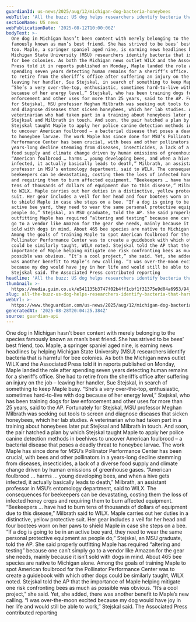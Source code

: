 ```yaml
---
guardianId: us-news/2025/aug/12/michigan-dog-bacteria-honeybees
webTitle: 'All the buzz: US dog helps researchers identify bacteria that harms honeybees'
sectionName: US news
webPublicationDate: '2025-08-12T10:00:06Z'
bodyText: >-
  One dog in Michigan hasn’t been content with merely belonging to the species
  famously known as man’s best friend. She has strived to be bees’ best friend,
  too. Maple, a springer spaniel aged nine, is earning news headlines by helping
  Michigan State University (MSU) researchers identify bacteria that is harmful
  for bee colonies. As both the Michigan news outlet WILX and the Associated
  Press told it in reports published on Monday, Maple landed the role after
  spending seven years detecting human remains for a sheriff’s office. She had
  to retire from the sheriff’s office after suffering an injury on the job –
  leaving her handler, Sue Stejskal, in search of something to keep Maple busy.
  “She’s a very over-the-top, enthusiastic, sometimes hard-to-live with dog
  because of her energy level,” Stejskal, who has been training dogs for law
  enforcement and other uses for more than 25 years, said to the AP. Fortunately
  for Stejskal, MSU professor Meghan Milbrath was seeking out tools to screen
  and diagnose diseases that sicken honeybees, which her lab studies. A
  veterinarian who had taken part in a training about honeybees later put
  Stejksal and Milbrath in touch. And soon, the pair hatched a plan by which
  Stejskal taught Maple to apply her police canine detection methods in beehives
  to uncover American foulbrood – a bacterial disease that poses a deadly threat
  to honeybee larvae. The work Maple has since done for MSU’s Pollinator
  Performance Center has been crucial, with bees and other pollinators in a
  years-long decline stemming from diseases, insecticides, a lack of a diverse
  food supply and climate change driven by human emissions of greenhouse gases.
  “American foulbrood … harms … young developing bees, and when a hive gets
  infected, it actually basically leads to death,” Milbrath, an assistant
  professor in MSU’s entomology department, said to WILX. The consequences for
  beekeepers can be devastating, costing them the loss of infected honey crops
  and requiring them to burn affected equipment. “Beekeepers … have had to burn
  tens of thousands of dollars of equipment due to this disease,” Milbrath said
  to WILX. Maple carries out her duties in a distinctive, yellow protective
  suit. Her gear includes a veil for her head and four bootees worn on her paws
  to shield Maple in case she steps on a bee. “If a dog is going to be in an
  active bee yard, they need to wear the same personal protective equipment as
  people do,” Stejskal, an MSU graduate, told the AP. She said properly
  outfitting Maple has required “altering and testing” because one can’t simply
  go to a vendor like Amazon for the gear she needs, mainly because it isn’t
  sold with dogs in mind. About 465 bee species are native to Michigan alone.
  Among the goals of training Maple to spot American foulbrood for the
  Pollinator Performance Center was to create a guidebook with which other dogs
  could be similarly taught, WILX noted. Stejskal told the AP that the
  importance of Maple helping mitigate one risk confronting bees as much as
  possible was obvious. “It’s a cool project,” she said. Yet, she added, there
  was another benefit to Maple’s new calling. “I was over-the-moon excited
  because my dog would have joy in her life and would still be able to work,”
  Stejskal said. The Associated Press contributed reporting
headline: 'All the buzz: US dog helps researchers identify bacteria that harms honeybees'
thumbnail: >-
  https://media.guim.co.uk/e541135b3747f02b4ff1cbf1f31375e9d04a6953/94_0_943_754/500.jpg
slug: all-the-buzz-us-dog-helps-researchers-identify-bacteria-that-harms-honeybees
webUrl: >-
  https://www.theguardian.com/us-news/2025/aug/12/michigan-dog-bacteria-honeybees
generatedAt: '2025-08-28T20:04:25.384Z'
source: guardian-api
---
```

One dog in Michigan hasn’t been content with merely belonging to the species famously known as man’s best friend. She has strived to be bees’ best friend, too. Maple, a springer spaniel aged nine, is earning news headlines by helping Michigan State University (MSU) researchers identify bacteria that is harmful for bee colonies. As both the Michigan news outlet WILX and the Associated Press told it in reports published on Monday, Maple landed the role after spending seven years detecting human remains for a sheriff’s office. She had to retire from the sheriff’s office after suffering an injury on the job – leaving her handler, Sue Stejskal, in search of something to keep Maple busy. “She’s a very over-the-top, enthusiastic, sometimes hard-to-live with dog because of her energy level,” Stejskal, who has been training dogs for law enforcement and other uses for more than 25 years, said to the AP. Fortunately for Stejskal, MSU professor Meghan Milbrath was seeking out tools to screen and diagnose diseases that sicken honeybees, which her lab studies. A veterinarian who had taken part in a training about honeybees later put Stejksal and Milbrath in touch. And soon, the pair hatched a plan by which Stejskal taught Maple to apply her police canine detection methods in beehives to uncover American foulbrood – a bacterial disease that poses a deadly threat to honeybee larvae. The work Maple has since done for MSU’s Pollinator Performance Center has been crucial, with bees and other pollinators in a years-long decline stemming from diseases, insecticides, a lack of a diverse food supply and climate change driven by human emissions of greenhouse gases. “American foulbrood … harms … young developing bees, and when a hive gets infected, it actually basically leads to death,” Milbrath, an assistant professor in MSU’s entomology department, said to WILX. The consequences for beekeepers can be devastating, costing them the loss of infected honey crops and requiring them to burn affected equipment. “Beekeepers … have had to burn tens of thousands of dollars of equipment due to this disease,” Milbrath said to WILX. Maple carries out her duties in a distinctive, yellow protective suit. Her gear includes a veil for her head and four bootees worn on her paws to shield Maple in case she steps on a bee. “If a dog is going to be in an active bee yard, they need to wear the same personal protective equipment as people do,” Stejskal, an MSU graduate, told the AP. She said properly outfitting Maple has required “altering and testing” because one can’t simply go to a vendor like Amazon for the gear she needs, mainly because it isn’t sold with dogs in mind. About 465 bee species are native to Michigan alone. Among the goals of training Maple to spot American foulbrood for the Pollinator Performance Center was to create a guidebook with which other dogs could be similarly taught, WILX noted. Stejskal told the AP that the importance of Maple helping mitigate one risk confronting bees as much as possible was obvious. “It’s a cool project,” she said. Yet, she added, there was another benefit to Maple’s new calling. “I was over-the-moon excited because my dog would have joy in her life and would still be able to work,” Stejskal said. The Associated Press contributed reporting
